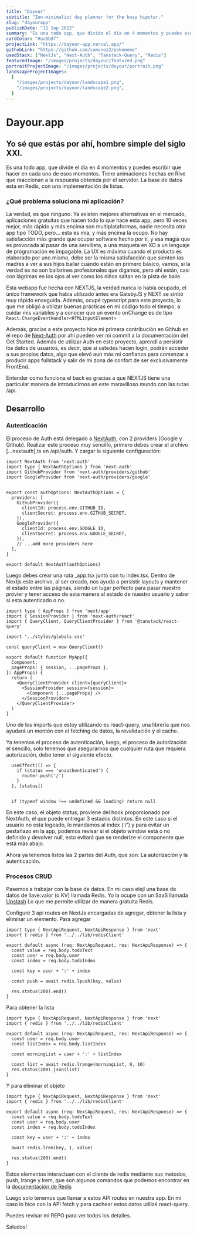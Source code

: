 ```yaml
---
title: "Dayour"
subtitle: "Zen-minimalist day planner for the busy hipster."
slug: "dayourapp"
publishDate: "11 Sep 2022"
summary: "Es una todo app, que divide el día en 4 momentos y puedes escribir que hacer en cada uno de esos momentos. Tiene animaciones hechas en Rive que reaccionan a la respuesta obtenida por el servidor. La base de datos esta en Redis, con una implementación de listas."
cardColor: "#aa5b8f"
projectLink: "https://dayour-app.vercel.app/"
githubLink: "https://github.com/camunoz2/pokememo"
usedStack: ["NextJs", "Next-Auth", "Tanstack-Query", "Redis"]
featuredImage: "/images/projects/dayour/featured.png"
portraitProjectImage: "/images/projects/dayour/portrait.png"
landscapeProjectImages:
  [
    "/images/projects/dayour/landscape1.png",
    "/images/projects/dayour/landscape2.png",
  ]
---
```


# Dayour.app

## Yo sé que estás por ahí, hombre simple del siglo XXI.

Es una todo app, que divide el día en 4 momentos y puedes escribir que hacer en cada uno de esos momentos. Tiene animaciones hechas en Rive que reaccionan a la respuesta obtenida por el servidor. La base de datos esta en Redis, con una implementación de listas.

### ¿Qué problema soluciona mi aplicación?

La verdad, es que ninguno. Ya existen mejores alternativas en el mercado, aplicaciones gratuitas que hacen todo lo que hace esta app, pero 10 veces mejor, más rápido y más encima son multiplataformas, nadie necesita otra app tipo TODO, pero… esta es mía, y más encima la ocupo. No hay satisfacción más grande que ocupar software hecho por ti, y esa magia que es provocada al pasar de una servilleta, a una maqueta en XD a un lenguaje de programación es impagable. La UX es máxima cuando el producto es elaborado por uno mismo, debe ser la misma satisfacción que sienten las madres a ver a sus hijos bailar cuando están en primero básico, vamos, si la verdad es no son bailarines profesionales que digamos, pero ahí están, casi con lágrimas en los ojos al ver como los niños saltan en la pista de baile.

Esta webapp fue hecha con NEXTJS, la verdad nunca lo había ocupado, el único framework que había utilizado antes era GatsbyJS y NEXT se sintió muy rápido enseguida. Además, ocupé typescript para este proyecto, lo que me obligó a utilizar buenas prácticas en mi código todo el tiempo, a cuidar mis variables y a conocer que un evento onChange es de tipo `React.ChangeEventHandler<HTMLInputElement>`

Además, gracias a este proyecto hice mi primera contribución en Github en el repo de [Next-Auth](https://next-auth.js.org) por ahí pueden ver mi commit a la documentación del Get Started. Además de utilizar Auth en este proyecto, aprendí a persistir los datos de usuarios, es decir, que si ustedes hacen login, podrán acceder a sus propios datos, algo que elevó aun más mi confianza para comenzar a producir apps fullstack y salir de mi zona de confort de ser exclusivamente FrontEnd.

Entender como funciona el back es gracias a que NEXTJS tiene una particular manera de introducirnos en este maravilloso mundo con las rutas /api.

## Desarrollo

### Autenticación

El proceso de Auth está delegado a [NextAuth](https://next-auth.js.org/), con 2 providers (Google y Github). Realizar este proceso muy sencillo, primero debes crear el archivo \[...nextauth].ts en /api/auth. Y cargar la siguiente configuración:

```
import NextAuth from 'next-auth'
import type { NextAuthOptions } from 'next-auth'
import GithubProvider from 'next-auth/providers/github'
import GoogleProvider from 'next-auth/providers/google'


export const authOptions: NextAuthOptions = {
  providers: [
    GithubProvider({
      clientId: process.env.GITHUB_ID,
      clientSecret: process.env.GITHUB_SECRET,
    }),
    GoogleProvider({
      clientId: process.env.GOOGLE_ID,
      clientSecret: process.env.GOOGLE_SECRET,
    }),
    // ...add more providers here
  ],
}

export default NextAuth(authOptions)
```

Luego debes crear una ruta \_app.tsx junto con tu index.tsx. Dentro de Nextjs este archivo, al ser creado, nos ayuda a persistir layouts y mantener el estado entre las páginas, siendo un lugar perfecto para pasar nuestro provier y tener acceso de esta manera al estado de nuestro usuario y saber si esta autenticado o no.

```
import type { AppProps } from 'next/app'
import { SessionProvider } from 'next-auth/react'
import { QueryClient, QueryClientProvider } from '@tanstack/react-query'

import '../styles/globals.css'

const queryClient = new QueryClient()

export default function MyApp({
  Component,
  pageProps: { session, ...pageProps },
}: AppProps) {
  return (
    <QueryClientProvider client={queryClient}>
      <SessionProvider session={session}>
        <Component {...pageProps} />
      </SessionProvider>
    </QueryClientProvider>
  )
}
```

Uno de los imports que estoy utilizando es react-query, una librería que nos ayudará un montón con el fetching de datos, la revalidación y el cache.

Ya tenemos el proceso de autenticación, luego, el proceso de autorización el sencillo, solo tenemos que asegurarnos que cualquier ruta que requiera autorización, debe tener el siguiente efecto.

```
  useEffect(() => {
    if (status === 'unauthenticated') {
      router.push('/')
    }
  }, [status])


  if (typeof window !== undefined && loading) return null
```

En este caso, el objeto status, proviene del hook proporcionado por NextAuth, el que puede entregar 3 estados distintos. En este caso si el usuario no esta logeado, lo mandamos al index ('/') y para evitar un pestañazo en la app, podemos revisar si el objeto window está o no definido y devolver null, esto evitará que se renderize el componente que está más abajo.

Ahora ya tenemos listos las 2 partes del Auth, que son: La autorización y la autenticación.

### Procesos CRUD

Pasemos a trabajar con la base de datos. En mi caso elejí una base de datos de llave:valor (o KV) llamada Redis. Yo la ocupe con un SaaS llamada [Upstash](https://upstash.com/) Lo que me permite utilizar de manera gratuita Redis.

Configuré 3 api routes en NextJs encargadas de agregar, obtener la lista y eliminar un elemento. Para agregar

```
import type { NextApiRequest, NextApiResponse } from 'next'
import { redis } from '../../lib/redisClient'

export default async (req: NextApiRequest, res: NextApiResponse) => {
  const value = req.body.todoText
  const user = req.body.user
  const index = req.body.todoIndex

  const key = user + ':' + index

  const push = await redis.lpush(key, value)

  res.status(200).end()
}
```

Para obtener la lista

```
import type { NextApiRequest, NextApiResponse } from 'next'
import { redis } from '../../lib/redisClient'

export default async (req: NextApiRequest, res: NextApiResponse) => {
  const user = req.body.user
  const listIndex = req.body.listIndex

  const morningList = user + ':' + listIndex

  const list = await redis.lrange(morningList, 0, 10)
  res.status(200).json(list)
}
```

Y para eliminar el objeto

```
import type { NextApiRequest, NextApiResponse } from 'next'
import { redis } from '../../lib/redisClient'

export default async (req: NextApiRequest, res: NextApiResponse) => {
  const value = req.body.todoText
  const user = req.body.user
  const index = req.body.todoIndex

  const key = user + ':' + index

  await redis.lrem(key, 1, value)

  res.status(200).end()
}
```

Estos elementos interactuan con el cliente de redis mediante sus metodos, push, lrange y lrem, que son algunos comandos que podemos encontrar en la [documentación de Redis](https://redis.io/commands/)

Luego solo tenemos que llamar a estos API routes en nuestra app. En mi caso lo hice con la API fetch y para cachear estos datos utilizé react-query.

Puedes revisar mi REPO para ver todos los detalles.

Saludos!

